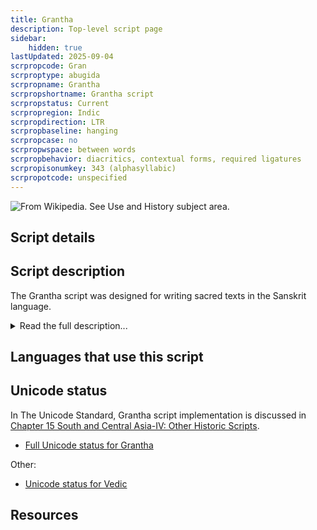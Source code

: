```yaml
---
title: Grantha
description: Top-level script page
sidebar:
    hidden: true
lastUpdated: 2025-09-04
scrpropcode: Gran
scrproptype: abugida
scrpropname: Grantha
scrpropshortname: Grantha script
scrpropstatus: Current
scrpropregion: Indic
scrpropdirection: LTR
scrpropbaseline: hanging
scrpropcase: no
scrpropwspace: between words
scrpropbehavior: diacritics, contextual forms, required ligatures
scrpropisonumkey: 343 (alphasyllabic)
scrpropotcode: unspecified
---
```



![](../images/gran-sample.png "From Wikipedia. See Use and History subject area.")

## Script details

<ScriptDetails />

## Script description

The Grantha script was designed for writing sacred texts in the Sanskrit language.

<details>
<summary>Read the full description...</summary>The script is thought to be based on the stone-age cave inscriptions from the Chera dynasty, and to have gone through three stages of development; Early, Middle and Modern. The only examples of Early or Middle Grantha are from odd words interspersed with Tamil in inscriptions. The earliest inscription written entirely in Grantha has been dated to 1383, and is written in the most modern form of the script.

There are two main branches of Modern Grantha; East Grantha and Tulu-Malayalam (also called West Grantha). Eastern Grantha was written in the state of Tamil Nadu in two distinct hands; a Brahmanical (square) variety used in Tanjore province, and a Jain (round) variety used around Arcot and Chennai. Tulu-Malayalam writing is still taught and used in _Gūrūkuls_, residential Hindu schools. It preserves some of the older letter forms which were later modified in Eastern varieties of the script. Aside from its use in the Gūrūkuls, it is also used by Tamil-speaking Hindus to write a child's name for the first time during the naming ceremony, to write the Sanskrit portion of wedding invitations and for announcements of a person's last rites. It is also used in many religious almanacs to print traditional formulaic summaries of the coming year. 

There was a third variety of the script called Tamil Grantha which was used in the 5th and 6th centuries for writing both Tamil and Sanskrit.

Grantha is an abugida, written from left to right. Each letter represents either a vowel or a consonant+vowel syllable in which the default vowel is [ə], unless diacritics are used to indicate otherwise. There are 14 vowel letters,  34 consonant+[ə] letters and 13 vowel diacritics. There are also 3 subsidiary consonant letters used for writing consonant clusters containing _y_ or _r_. One of these letters represents [j(ə)], one represents pre-consonantal [r] and one represents post-consonantal [rə]. Other consonant clusters were written using conjuncts; the preference was to stack these vertically rather than align them linearly. The symbols _anusvara_ and _visarga_ were used as in a number of South Asian scripts for representing nasalization and voiceless breath respectively.

The Grantha script employed a set of numerals 0-10, 100 and 1000 which were arranged linearly so that the number 21, for example, was written using the symbols for 2, 10 and 1 (2x10+1). A particular feature of the Grantha numeral system was their system of writing fractions. These were written using distinct symbols representing fractions of 320. So what is written in the Latin script as 1/4, for example, was written in Grantha using a single symbol read as 80/320. Distinct symbols only existed for some fractions, but composites could be created; there was a symbol representing 8/320 and a symbol representing 1/320, so 9/320 was written using both symbols.
</details>

## Languages that use this script

<WsList script='Gran' wsMax='5' />

## Unicode status

In The Unicode Standard, Grantha script implementation is discussed in [Chapter 15 South and Central Asia-IV: Other Historic Scripts](http://www.unicode.org/versions/latest/ch15.pdf).

- [Full Unicode status for Grantha](/scrlang/unicode/gran-unicode)

Other:

- [Unicode status for Vedic](/scrlang/unicode/x-vedic-unicode)


## Resources

<ScriptResources detailSummary='seemore' />

